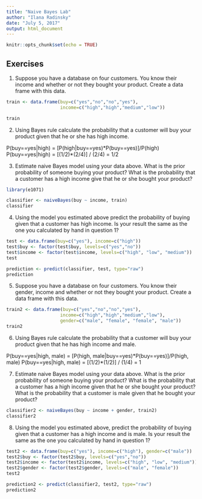 ---
title: "Naive Bayes Lab"
author: "Ilana Radinsky"
date: "July 5, 2017"
output: html_document
---

```{r setup, include=FALSE}
knitr::opts_chunk$set(echo = TRUE)
```

## Exercises

1. Suppose you have a database on four customers. You know their income and whether or not they bought your product. Create a data frame with this data.

```{r}
train <- data.frame(buy=c("yes","no","no","yes"), 
                    income=c("high","high","medium","low"))

train
```

2. Using Bayes rule calculate the probability that a customer will buy your product given that he or she has high income.

P(buy==yes|high) = [P(high|buy==yes)*P(buy==yes)]/P(high)
P(buy==yes|high) = [(1/2)*(2/4)] / (2/4) = 1/2


3. Estimate naive Bayes model using your data above. What is the prior probability of someone buying your product? What is the probability that a customer has a high income give that he or she bought your product?

```{r pressure, echo=FALSE}
library(e1071)

classifier <- naiveBayes(buy ~ income, train)
classifier
```

4. Using the model you estimated above predict the probability of buying given that a customer has high income. Is your result the same as the one you calculated by hand in question 1?

```{r}
test <- data.frame(buy=c("yes"), income=c("high"))
test$buy <- factor(test$buy, levels=c("yes","no"))
test$income <- factor(test$income, levels=c("high", "low", "medium"))
test

prediction <- predict(classifier, test, type="raw")
prediction
```

5. Suppose you have a database on four customers. You know their gender, income and whether or not they bought your product. Create a data frame with this data.

```{r}
train2 <- data.frame(buy=c("yes","no","no","yes"), 
                    income=c("high","high","medium","low"),
                    gender=c("male", "female", "female", "male"))
train2
```

6. Using Bayes rule calculate the probability that a customer will buy your product given that he has high income and male.

P(buy==yes|high, male) = [P(high, male|buy==yes)*P(buy==yes)]/P(high, male)
P(buy==yes|high, male) = [(1/2)*(1/2)] / (1/4) = 1


7. Estimate naive Bayes model using your data above. What is the prior probability of someone buying your product? What is the probability that a customer has a high income given that he or she bought your product? What is the probability that a customer is male given that he bought your product?

```{r}
classifier2 <- naiveBayes(buy ~ income + gender, train2)
classifier2
```

8. Using the model you estimated above, predict the probability of buying given that a customer has a high income and is male. Is your result the same as the one you calculated by hand in question 1?

```{r}
test2 <- data.frame(buy=c("yes"), income=c("high"), gender=c("male"))
test2$buy <- factor(test2$buy, levels=c("yes","no"))
test2$income <- factor(test2$income, levels=c("high", "low", "medium"))
test2$gender <- factor(test2$gender, levels=c("male", "female"))
test2

prediction2 <- predict(classifier2, test2, type="raw")
prediction2

```

































































